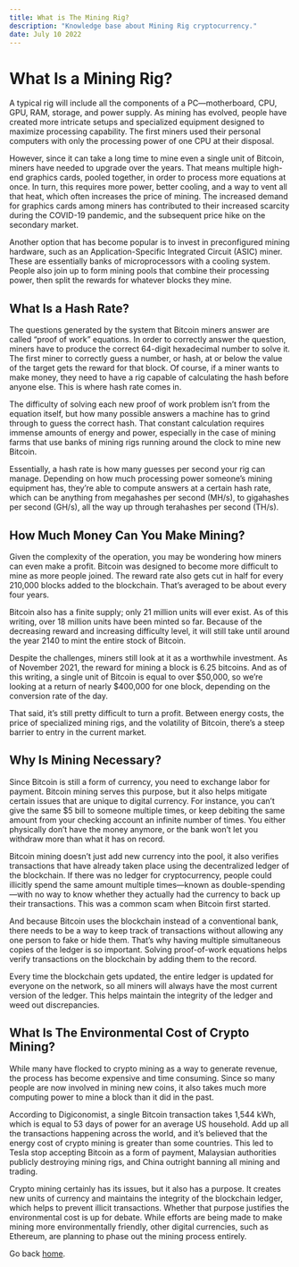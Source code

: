 ```yaml
---
title: What is The Mining Rig?
description: "Knowledge base about Mining Rig cryptocurrency."
date: July 10 2022
---
```

# What Is a Mining Rig?
A typical rig will include all the components of a PC—motherboard, CPU, GPU, RAM, storage, and power supply. As mining has evolved, people have created more intricate setups and specialized equipment designed to maximize processing capability. The first miners used their personal computers with only the processing power of one CPU at their disposal.

However, since it can take a long time to mine even a single unit of Bitcoin, miners have needed to upgrade over the years. That means multiple high-end graphics cards, pooled together, in order to process more equations at once. In turn, this requires more power, better cooling, and a way to vent all that heat, which often increases the price of mining. The increased demand for graphics cards among miners has contributed to their increased scarcity during the COVID-19 pandemic, and the subsequent price hike on the secondary market.

Another option that has become popular is to invest in preconfigured mining hardware, such as an Application-Specific Integrated Circuit (ASIC) miner. These are essentially banks of microprocessors with a cooling system. People also join up to form mining pools that combine their processing power, then split the rewards for whatever blocks they mine.

## What Is a Hash Rate?
The questions generated by the system that Bitcoin miners answer are called “proof of work” equations. In order to correctly answer the question, miners have to produce the correct 64-digit hexadecimal number to solve it. The first miner to correctly guess a number, or hash, at or below the value of the target gets the reward for that block. Of course, if a miner wants to make money, they need to have a rig capable of calculating the hash before anyone else. This is where hash rate comes in.

The difficulty of solving each new proof of work problem isn’t from the equation itself, but how many possible answers a machine has to grind through to guess the correct hash. That constant calculation requires immense amounts of energy and power, especially in the case of mining farms that use banks of mining rigs running around the clock to mine new Bitcoin.

Essentially, a hash rate is how many guesses per second your rig can manage. Depending on how much processing power someone’s mining equipment has, they’re able to compute answers at a certain hash rate, which can be anything from megahashes per second (MH/s), to gigahashes per second (GH/s), all the way up through terahashes per second (TH/s).

## How Much Money Can You Make Mining?
Given the complexity of the operation, you may be wondering how miners can even make a profit. Bitcoin was designed to become more difficult to mine as more people joined. The reward rate also gets cut in half for every 210,000 blocks added to the blockchain. That’s averaged to be about every four years.

Bitcoin also has a finite supply; only 21 million units will ever exist. As of this writing, over 18 million units have been minted so far. Because of the decreasing reward and increasing difficulty level, it will still take until around the year 2140 to mint the entire stock of Bitcoin.

Despite the challenges, miners still look at it as a worthwhile investment. As of November 2021, the reward for mining a block is 6.25 bitcoins. And as of this writing, a single unit of Bitcoin is equal to over $50,000, so we’re looking at a return of nearly $400,000 for one block, depending on the conversion rate of the day.

That said, it’s still pretty difficult to turn a profit. Between energy costs, the price of specialized mining rigs, and the volatility of Bitcoin, there’s a steep barrier to entry in the current market.

## Why Is Mining Necessary?
Since Bitcoin is still a form of currency, you need to exchange labor for payment. Bitcoin mining serves this purpose, but it also helps mitigate certain issues that are unique to digital currency. For instance, you can’t give the same $5 bill to someone multiple times, or keep debiting the same amount from your checking account an infinite number of times. You either physically don’t have the money anymore, or the bank won’t let you withdraw more than what it has on record.

Bitcoin mining doesn’t just add new currency into the pool, it also verifies transactions that have already taken place using the decentralized ledger of the blockchain. If there was no ledger for cryptocurrency, people could illicitly spend the same amount multiple times—known as double-spending—with no way to know whether they actually had the currency to back up their transactions. This was a common scam when Bitcoin first started.

And because Bitcoin uses the blockchain instead of a conventional bank, there needs to be a way to keep track of transactions without allowing any one person to fake or hide them. That’s why having multiple simultaneous copies of the ledger is so important. Solving proof-of-work equations helps verify transactions on the blockchain by adding them to the record.

Every time the blockchain gets updated, the entire ledger is updated for everyone on the network, so all miners will always have the most current version of the ledger. This helps maintain the integrity of the ledger and weed out discrepancies.

## What Is The Environmental Cost of Crypto Mining?
While many have flocked to crypto mining as a way to generate revenue, the process has become expensive and time consuming. Since so many people are now involved in mining new coins, it also takes much more computing power to mine a block than it did in the past.

According to Digiconomist, a single Bitcoin transaction takes 1,544 kWh, which is equal to 53 days of power for an average US household. Add up all the transactions happening across the world, and it’s believed that the energy cost of crypto mining is greater than some countries. This led to Tesla stop accepting Bitcoin as a form of payment, Malaysian authorities publicly destroying mining rigs, and China outright banning all mining and trading.

Crypto mining certainly has its issues, but it also has a purpose. It creates new units of currency and maintains the integrity of the blockchain ledger, which helps to prevent illicit transactions. Whether that purpose justifies the environmental cost is up for debate. While efforts are being made to make mining more environmentally friendly, other digital currencies, such as Ethereum, are planning to phase out the mining process entirely.

Go back [home](/).
